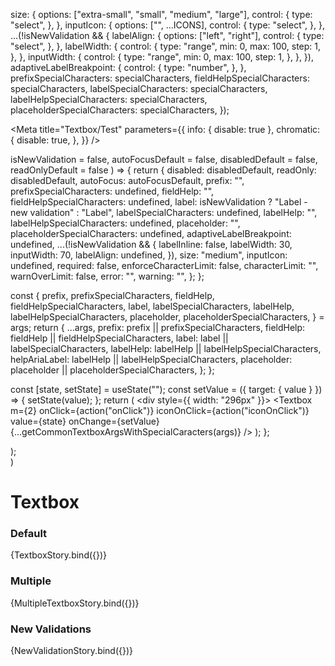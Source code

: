 

  size: {
    options: ["extra-small", "small", "medium", "large"],
    control: {
      type: "select",
    },
  },
  inputIcon: {
    options: ["", ...ICONS],
    control: {
      type: "select",
    },
  },
  ...(!isNewValidation && {
    labelAlign: {
      options: ["left", "right"],
      control: {
        type: "select",
      },
    },
    labelWidth: {
      control: {
        type: "range",
        min: 0,
        max: 100,
        step: 1,
      },
    },
    inputWidth: {
      control: {
        type: "range",
        min: 0,
        max: 100,
        step: 1,
      },
    },
  }),
  adaptiveLabelBreakpoint: {
    control: {
      type: "number",
    },
  },
  prefixSpecialCharacters: specialCharacters,
  fieldHelpSpecialCharacters: specialCharacters,
  labelSpecialCharacters: specialCharacters,
  labelHelpSpecialCharacters: specialCharacters,
  placeholderSpecialCharacters: specialCharacters,
});

<Meta
  title="Textbox/Test"
  parameters={{
    info: { disable: true },
    chromatic: {
      disable: true,
    },
  }}
/>

  isNewValidation = false,
  autoFocusDefault = false,
  disabledDefault = false,
  readOnlyDefault = false
) => {
  return {
    disabled: disabledDefault,
    readOnly: disabledDefault,
    autoFocus: autoFocusDefault,
    prefix: "",
    prefixSpecialCharacters: undefined,
    fieldHelp: "",
    fieldHelpSpecialCharacters: undefined,
    label: isNewValidation ? "Label - new validation" : "Label",
    labelSpecialCharacters: undefined,
    labelHelp: "",
    labelHelpSpecialCharacters: undefined,
    placeholder: "",
    placeholderSpecialCharacters: undefined,
    adaptiveLabelBreakpoint: undefined,
    ...(!isNewValidation && {
      labelInline: false,
      labelWidth: 30,
      inputWidth: 70,
      labelAlign: undefined,
    }),
    size: "medium",
    inputIcon: undefined,
    required: false,
    enforceCharacterLimit: false,
    characterLimit: "",
    warnOverLimit: false,
    error: "",
    warning: "",
  };
};

  const {
    prefix,
    prefixSpecialCharacters,
    fieldHelp,
    fieldHelpSpecialCharacters,
    label,
    labelSpecialCharacters,
    labelHelp,
    labelHelpSpecialCharacters,
    placeholder,
    placeholderSpecialCharacters,
  } = args;
  return {
    ...args,
    prefix: prefix || prefixSpecialCharacters,
    fieldHelp: fieldHelp || fieldHelpSpecialCharacters,
    label: label || labelSpecialCharacters,
    labelHelp: labelHelp || labelHelpSpecialCharacters,
    helpAriaLabel: labelHelp || labelHelpSpecialCharacters,
    placeholder: placeholder || placeholderSpecialCharacters,
  };
};

  const [state, setState] = useState("");
  const setValue = ({ target: { value } }) => {
    setState(value);
  };
  return (
    <div style={{ width: "296px" }}>
      <Textbox
        m={2}
        onClick={action("onClick")}
        iconOnClick={action("iconOnClick")}
        value={state}
        onChange={setValue}
        {...getCommonTextboxArgsWithSpecialCaracters(args)}
      />
    </div>
  );
};

  <div style={{ width: "296px" }}>
    <Textbox m={2} {...getCommonTextboxArgsWithSpecialCaracters(args)} />
    <Textbox m={2} {...getCommonTextboxArgsWithSpecialCaracters(args)} />
  </div>
);

 <div style={{ width: "296px" }}>
    <CarbonProvider validationRedesignOptIn>
      <Textbox m={2} {...getCommonTextboxArgsWithSpecialCaracters(args)}/>
    </CarbonProvider>
  </div>
)

# Textbox

### Default

<Preview>
  <Story argTypes={commonTextboxArgTypes()} name="default" args={getCommonTextboxArgs()}>
    {TextboxStory.bind({})}
  </Story>
</Preview>

### Multiple

<Preview>
  <Story argTypes={commonTextboxArgTypes()} name="multiple" args={getCommonTextboxArgs()}>
    {MultipleTextboxStory.bind({})}
  </Story>
</Preview>

### New Validations

<Preview>
  <Story argTypes={commonTextboxArgTypes(true)} name="new validations" args={getCommonTextboxArgs(true)}>
    {NewValidationStory.bind({})}
  </Story>
</Preview>

